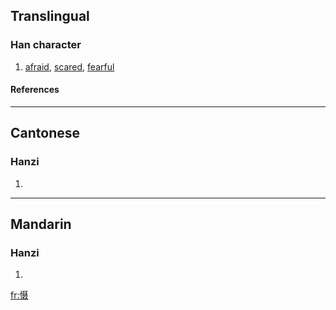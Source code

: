 {{see|懾}}

==Translingual==
===Han character===
{{Han char|rn=61|rad=心|as=10|sn=13|four=|canj=心尸十水 (PSJE)}}
# [[afraid]], [[scared]], [[fearful]]
====References====
{{Han ref|kx=0398.261|hdz=42335.170|uh=6151|ud=24913}}

----
==Cantonese==
===Hanzi===
{{yue-hanzi|jyut=|y=jip3, sip3}}
# {{defn|Cantonese}}

----
==Mandarin==
===Hanzi===
{{cmn-hanzi|tra=懾|pin=[[shè]] (she4)|wg=she<sup>4</sup>}}
# {{defn|Mandarin}}

[[fr:慑]]